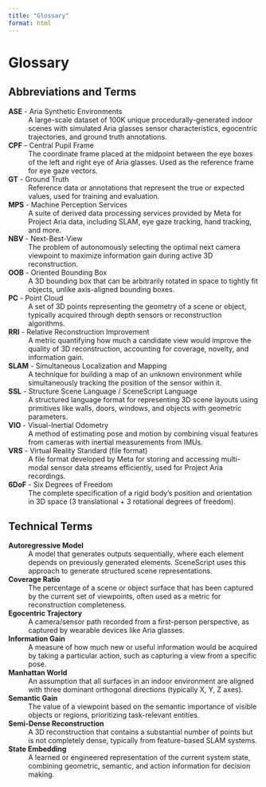 ```yaml
---
title: "Glossary"
format: html
---
```


# Glossary

## Abbreviations and Terms

**ASE** - Aria Synthetic Environments
: A large-scale dataset of 100K unique procedurally-generated indoor scenes with simulated Aria glasses sensor characteristics, egocentric trajectories, and ground truth annotations.

**CPF** - Central Pupil Frame
: The coordinate frame placed at the midpoint between the eye boxes of the left and right eye of Aria glasses. Used as the reference frame for eye gaze vectors.

**GT** - Ground Truth
: Reference data or annotations that represent the true or expected values, used for training and evaluation.

**MPS** - Machine Perception Services
: A suite of derived data processing services provided by Meta for Project Aria data, including SLAM, eye gaze tracking, hand tracking, and more.

**NBV** - Next-Best-View
: The problem of autonomously selecting the optimal next camera viewpoint to maximize information gain during active 3D reconstruction.

**OOB** - Oriented Bounding Box
: A 3D bounding box that can be arbitrarily rotated in space to tightly fit objects, unlike axis-aligned bounding boxes.

**PC** - Point Cloud
: A set of 3D points representing the geometry of a scene or object, typically acquired through depth sensors or reconstruction algorithms.

**RRI** - Relative Reconstruction Improvement
: A metric quantifying how much a candidate view would improve the quality of 3D reconstruction, accounting for coverage, novelty, and information gain.

**SLAM** - Simultaneous Localization and Mapping
: A technique for building a map of an unknown environment while simultaneously tracking the position of the sensor within it.

**SSL** - Structure Scene Language / SceneScript Language
: A structured language format for representing 3D scene layouts using primitives like walls, doors, windows, and objects with geometric parameters.

**VIO** - Visual-Inertial Odometry
: A method of estimating pose and motion by combining visual features from cameras with inertial measurements from IMUs.

**VRS** - Virtual Reality Standard (file format)
: A file format developed by Meta for storing and accessing multi-modal sensor data streams efficiently, used for Project Aria recordings.

**6DoF** - Six Degrees of Freedom
: The complete specification of a rigid body's position and orientation in 3D space (3 translational + 3 rotational degrees of freedom).

## Technical Terms

**Autoregressive Model**
: A model that generates outputs sequentially, where each element depends on previously generated elements. SceneScript uses this approach to generate structured scene representations.

**Coverage Ratio**
: The percentage of a scene or object surface that has been captured by the current set of viewpoints, often used as a metric for reconstruction completeness.

**Egocentric Trajectory**
: A camera/sensor path recorded from a first-person perspective, as captured by wearable devices like Aria glasses.

**Information Gain**
: A measure of how much new or useful information would be acquired by taking a particular action, such as capturing a view from a specific pose.

**Manhattan World**
: An assumption that all surfaces in an indoor environment are aligned with three dominant orthogonal directions (typically X, Y, Z axes).

**Semantic Gain**
: The value of a viewpoint based on the semantic importance of visible objects or regions, prioritizing task-relevant entities.

**Semi-Dense Reconstruction**
: A 3D reconstruction that contains a substantial number of points but is not completely dense, typically from feature-based SLAM systems.

**State Embedding**
: A learned or engineered representation of the current system state, combining geometric, semantic, and action information for decision making.
